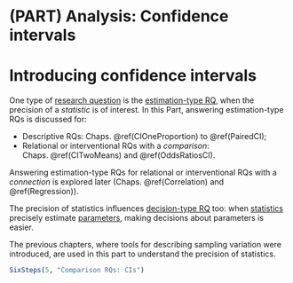 # (PART) Analysis: Confidence intervals {-}



# Introducing confidence intervals {#CIIntro}

One type of [research question](#TwoApproaches) is the [estimation-type RQ](#TwoApproachesCI), when the precision of a *statistic* is of interest.
In this Part, answering estimation-type RQs is discussed for:

* Descriptive RQs: Chaps.&nbsp;\@ref(CIOneProportion) to \@ref(PairedCI);
* Relational or interventional RQs with a *comparison*: Chaps.&nbsp;\@ref(CITwoMeans) and \@ref(OddsRatiosCI).

Answering estimation-type RQs for relational or interventional RQs with a *connection* is explored later (Chaps.&nbsp;\@ref(Correlation) and \@ref(Regression)).

The precision of statistics influences [decision-type RQ](#TwoApproachesHT) too: when [statistics](#StatisticsAndParameters) precisely estimate [parameters](#StatisticsAndParameters), making decisions about parameters is easier.

The previous chapters, where tools for describing sampling variation were introduced, are used in this part to understand the precision of statistics.


```r
SixSteps(5, "Comparison RQs: CIs")
```



